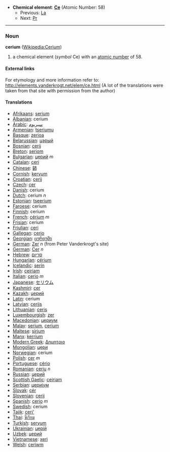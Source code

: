 *'''Chemical element''': '''[[Ce]]''' (Atomic Number: 58)
**Previous: [[Lanthanum|La]]
**Next: [[Praseodymium|Pr]]
----
=== Noun ===
'''cerium''' ([[en:Cerium|Wikipedia:Cerium]])

# a chemical element (''symbol'' Ce) with an [[atomic number]] of 58.

====External links====
For etymology and more information refer to:
http://elements.vanderkrogt.net/elem/ce.html
(A lot of the translations were taken from that site with permission from the author)

==== Translations ====
*[[Afrikaans]]: [[serium]]
*[[Albanian]]: cerium
*[[Arabic]]: [[سيريوم]]
*[[Armenian]]: [[tseriumu]]
*[[Basque]]: [[zerioa]]
*[[Belarussian]]: [[цэрый]]
*[[Bosnian]]: [[cerij]]
*[[Breton]]: [[seriom]]
*[[Bulgarian]]: [[церий]] ''m''
*[[Catalan]]: [[ceri]]
*[[Chinese]]: [[鈰]]
*[[Cornish]]: [[keryum]]
*[[Croatian]]: [[cerij]]
*[[Czech]]: [[cer]]
*[[Danish]]: cerium
*[[Dutch]]: cerium ''n''
*[[Estonian]]: [[tseerium]]
*[[Faroese]]: cerium
*[[Finnish]]: cerium
*[[French]]: [[cérium]] ''m''
*[[Frisian]]: cerium
*[[Friulian]]: [[ceri]]
*[[Gallegan]]: [[cerio]]
*[[Georgian]]: [[ცერიუმი]]
*[[German]]: [[Zer]] ''n'' (from Peter Vanderkrogt's site)
*[[German]]: [[Cer]] ''n''
*[[Hebrew]]: [[סריום]]
*[[Hungarian]]: [[cérium]]
*[[Icelandic]]: [[serín]]
*[[Irish]]: [[ceiriam]]
*[[Italian]]: [[cerio]] ''m''
*[[Japanese]]: [[セリウム]]
*[[Kashmiri]]: [[cer]]
*[[Kazakh]]: [[церий]]
*[[Latin]]: cerium
*[[Latvian]]: [[cerijs]]
*[[Lithuanian]]: [[ceris]]
*[[Luxembourgish]]: [[zer]]
*[[Macedonian]]: [[цериум]]
*[[Malay]]: [[serium]], [[cerium]]
*[[Maltese]]: [[sirjum]]
*[[Manx]]: [[kerrium]]
*[[Modern Greek]]: [[Δημητριο]] '' ''
*[[Mongolian]]: [[цери]]
*[[Norwegian]]: cerium
*[[Polish]]:  [[cer]] ''m''
*[[Portuguese]]: [[cério]]
*[[Romanian]]: [[ceriu]] ''n''
*[[Russian]]: [[церий]] '' ''
*[[Scottish Gaelic]]: [[ceiriam]]
*[[Serbian]]: [[цериjум]]
*[[Slovak]]: [[cér]]
*[[Slovenian]]: [[cerij]]
*[[Spanish]]: [[cerio]] ''m''
*[[Swedish]]: cerium
*[[Tajik]]: [[ceri']]
*[[Thai]]: [[ซีเรียม]]
*[[Turkish]]: [[seryum]]
*[[Ukrainian]]: [[церiй]]
*[[Uzbek]]: [[церий]]
*[[Vietnamese]]: [[xeri]]
*[[Welsh]]: [[ceriwm]]